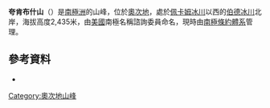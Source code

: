 {{Coord|80|21|S|156|58|E||display=title}}

'''夸肯布什山'''（{{lang-en|Mount Quackenbush}}）是[[南極洲|南極洲]]的山峰，位於[[奧次地|奧次地]]，處於[[佩卡姆冰川|佩卡姆冰川]]以西的[[伯德冰川|伯德冰川]]北岸，海拔高度2,435米，由[[美國|美國]]南極名稱諮詢委員命名，現時由[[南極條約體系|南極條約體系]]管理。

==參考資料==
* {{usgs-gazetteer}}

{{DEFAULTSORT:Mount Quackenbush}}
[[Category:奧次地山峰|Category:奧次地山峰]]


{{OatesLand-geo-stub}}